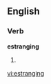 
==English==

===Verb===
'''estranging'''

# {{present participle of|[[estrange]]}}

[[vi:estranging]]